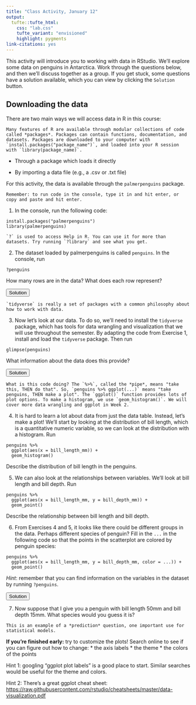 ```yaml
---
title: "Class Activity, January 12"
output: 
  tufte::tufte_html:
    css: "lab.css"
    tufte_variant: "envisioned"
    highlight: pygments
link-citations: yes
---
```



This activity will introduce you to working with data in RStudio. We'll explore some data on penguins in Antarctica. Work through the questions below, and then we'll discuss together as a group. If you get stuck, some questions have a solution available, which you can view by clicking the `Solution` button.

## Downloading the data

There are two main ways we will access data in R in this course:

```marginfigure
Many features of R are available through modular collections of code called *packages*. Packages can contain functions, documentation, and datasets. Packages are downloaded to your computer with `install.packages("package_name")`, and loaded into your R session with `library(package_name)`.
```

* Through a package which loads it directly

* By importing a data file (e.g., a .csv or .txt file)

For this activity, the data is available through the `palmerpenguins` package.

```marginfigure
Remember: to run code in the console, type it in and hit enter, or copy and paste and hit enter.
```

1. In the console, run the following code:

```
install.packages("palmerpenguins")
library(palmerpenguins)
```

```marginfigure
`?` is used to access Help in R. You can use it for more than datasets. Try running `?library` and see what you get.
```

2. The dataset loaded by palmerpenguins is called `penguins`. In the console, run
```
?penguins
```

How many rows are in the data? What does each row represent?

<SCRIPT>
function ShowAndHide(divid) {
    var x = document.getElementById(divid);
    if (x.style.display == 'none') {
        x.style.display = 'block';
    } else {
        x.style.display = 'none';
    }
}
</SCRIPT>

<BUTTON ONCLICK="ShowAndHide('q2_solution')">Solution</BUTTON>

<DIV ID="q2_solution" STYLE="display:none">
There are 344 rows in the data. Each row represents one penguin observed near Palmer Station, Antarctica. The different columns contain different measurements (species, body mass, etc.) 
</DIV>

```marginfigure
`tidyverse` is really a set of packages with a common philosophy about how to work with data.
```

3. Now let's look at our data. To do so, we'll need to install the `tidyverse` package, which has tools for data wrangling and visualization that we will use throughout the semester. By adapting the code from Exercise 1, install and load the `tidyverse` package. Then run 
```
glimpse(penguins)
```
What information about the data does this provide?

<BUTTON ONCLICK="ShowAndHide('q3_solution')">Solution</BUTTON>

<DIV ID="q3_solution" STYLE="display:none">
`glimpse` shows the number of rows and columns in the data, each column name, and the first few entries for each column. 
</DIV>

```marginfigure
What is this code doing? The `%>%`, called the *pipe*, means "take this, THEN do that". So, `penguins %>% ggplot(...)` means "take penguins, THEN make a plot". The `ggplot()` function provides lots of plot options. To make a histogram, we use `geom_histogram()`. We will cover more data wrangling and ggplot in Week 2.
```

4. It is hard to learn a lot about data from just the data table. Instead, let's make a plot! We'll start by looking at the distribution of bill length, which is a quantitative numeric variable, so we can look at the distribution with a histogram. Run
```
penguins %>%
  ggplot(aes(x = bill_length_mm)) +
  geom_histogram()
```
Describe the distribution of bill length in the penguins.

5. We can also look at the relationships between variables. We'll look at bill length and bill depth. Run
```
penguins %>%
  ggplot(aes(x = bill_length_mm, y = bill_depth_mm)) +
  geom_point()
```
Describe the relationship between bill length and bill depth.

6. From Exercises 4 and 5, it looks like there could be different groups in the data. Perhaps different species of penguin?
Fill in the `...` in the following code so that the points in the scatterplot are colored by penguin species:
```
penguins %>%
  ggplot(aes(x = bill_length_mm, y = bill_depth_mm, color = ...)) +
  geom_point()
```
*Hint*: remember that you can find information on the variables in the dataset by running `?penguins`.

<BUTTON ONCLICK="ShowAndHide('q6_solution')">Solution</BUTTON>

<DIV ID="q6_solution" STYLE="display:none">
```
penguins %>%
  ggplot(aes(x = bill_length_mm, y = bill_depth_mm, color = species)) +
  geom_point()
```
</DIV>

7. Now suppose that I give you a penguin with bill length 50mm and bill depth 15mm. What species would you guess it is?

```marginfigure
This is an example of a *prediction* question, one important use for statistical models.
```

**If you're finished early:** try to customize the plots! Search online to see if you can figure out how to change:
* the axis labels
* the theme
* the colors of the points

Hint 1: googling "ggplot plot labels" is a good place to start. Similar searches would be useful for the theme and colors.

Hint 2: There's a great ggplot cheat sheet: [https://raw.githubusercontent.com/rstudio/cheatsheets/master/data-visualization.pdf](https://raw.githubusercontent.com/rstudio/cheatsheets/master/data-visualization.pdf)
